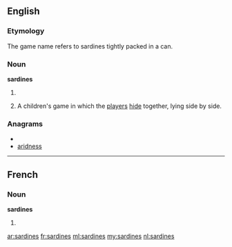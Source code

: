 ==English==

===Etymology===
The game name refers to sardines tightly packed in a can.

===Noun===
'''sardines'''

# {{plural of|[[sardine]]}}
# {{uncountable}} A children's game in which the [[player]]s [[hide]] together, lying side by side.

===Anagrams===
* {{alphagram|adeinrss}}
* [[aridness#English|aridness]]

----

==French==

===Noun===
'''sardines''' {{f}}

# {{plural of|[[sardine]]|lang=fr}}

[[ar:sardines]]
[[fr:sardines]]
[[ml:sardines]]
[[my:sardines]]
[[nl:sardines]]